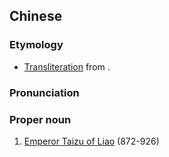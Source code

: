 {{also|耶律阿保机}}
==Chinese==
{{zh-forms|s=耶律阿保机|type=2111}}

===Etymology===
* [[transliteration|Transliteration]] from {{etyl|zkt|zh}} {{m|zkt}}.

===Pronunciation===
{{zh-pron
|m=Yēlǜ Ābǎojī
|cat=pn
}}

===Proper noun===
{{zh-proper noun}}

# [[w:Emperor Taizu of Liao|Emperor Taizu of Liao]] (872-926)